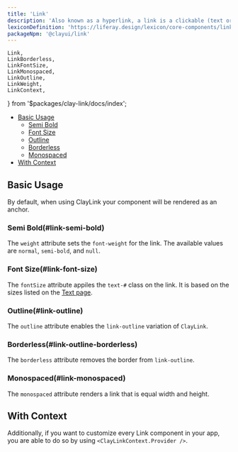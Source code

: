 ```yaml
---
title: 'Link'
description: 'Also known as a hyperlink, a link is a clickable (text or image) element used for navigation purposes.'
lexiconDefinition: 'https://liferay.design/lexicon/core-components/link/'
packageNpm: '@clayui/link'
---
```


	Link,
	LinkBorderless,
	LinkFontSize,
	LinkMonospaced,
	LinkOutline,
	LinkWeight,
	LinkContext,
} from '$packages/clay-link/docs/index';

<div class="nav-toc-absolute">
<div class="nav-toc">

-   [Basic Usage](#basic-usage)
    -   [Semi Bold](#link-semi-bold)
    -   [Font Size](#link-font-size)
    -   [Outline](#link-outline)
    -   [Borderless](#link-outline-borderless)
    -   [Monospaced](#link-monospaced)
-   [With Context](#with-context)

</div>
</div>

## Basic Usage

By default, when using ClayLink your component will be rendered as an anchor.

<Link />

### Semi Bold(#link-semi-bold)

The `weight` attribute sets the `font-weight` for the link. The available values are `normal`, `semi-bold`, and `null`.

<LinkWeight />

### Font Size(#link-font-size)

The `fontSize` attribute appiles the `text-#` class on the link. It is based on the sizes listed on the [Text page](/docs/components/text.html#size).

<LinkFontSize />

### Outline(#link-outline)

The `outline` attribute enables the `link-outline` variation of `ClayLink`.

<LinkOutline />

### Borderless(#link-outline-borderless)

The `borderless` attribute removes the border from `link-outline`.

<LinkBorderless />

### Monospaced(#link-monospaced)

The `monospaced` attribute renders a link that is equal width and height.

<LinkMonospaced />

## With Context

Additionally, if you want to customize every Link component in your app, you are able to do so by using `<ClayLinkContext.Provider />`.

<LinkContext />
